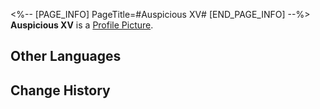 <%-- [PAGE_INFO]
PageTitle=#Auspicious XV#
[END_PAGE_INFO] --%>
{{Item Infobox
|id          = 140234
|image       = Item Auspicious XV.png
|type        = Mission Item
|invCategory = Missions
|rarity      = 3
|effect      = 
|description = A new generation flagship jade abacus, its off-white material feels exquisite to the touch.
}}
{{Description|''"Never buy an old jade abacus &mdash; they put out new models all the time."''}}
'''Auspicious XV''' is a [[Profile Picture]].

==Other Languages==
{{Other Languages
|en   = Auspicious XV
|zhs  = 瑞兆15
|zht  = 瑞兆15
|ja   = 瑞兆15
|ko   = 서조15
|es   = Auspicioso XV
|fr   = Bons auspices XV
|ru   = Благодать-15
|th   = Auspicious 15
|vi   = Điềm Lành 15
|de   = Auspicious XV
|id   = Auspicious XV
|pt   = Auspicioso XV
}}

==Change History==
{{Change History|1.2}}
